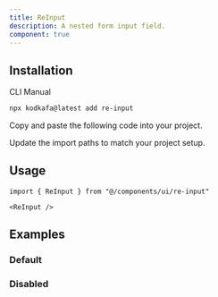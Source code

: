 ```yaml
---
title: ReInput
description: A nested form input field.
component: true
---
```


<ComponentPreview
  name="re-input-demo"
  className="[&_input]:max-w-xs"
  description="A form input component."
/>

## Installation

<Tabs defaultValue="cli">

<TabsList>
  <TabsTrigger value="cli">CLI</TabsTrigger>
  <TabsTrigger value="manual">Manual</TabsTrigger>
</TabsList>
<TabsContent value="cli">

```bash
npx kodkafa@latest add re-input
```

</TabsContent>

<TabsContent value="manual">

<Steps>

<Step>Copy and paste the following code into your project.</Step>

<ComponentSource name="re-input" />

<Step>Update the import paths to match your project setup.</Step>

</Steps>

</TabsContent>

</Tabs>

## Usage

```tsx
import { ReInput } from "@/components/ui/re-input"
```

```tsx
<ReInput />
```

## Examples

### Default

<ComponentPreview
  name="re-input-demo"
  className="[&_input]:max-w-xs"
  description="A form input component."
/>

[//]: # "### File"
[//]: #
[//]: # "<ComponentPreview"
[//]: # '  name="input-file"'
[//]: # '  className="[&_input]:max-w-xs"'
[//]: # '  description="A file input component."'
[//]: # "/>"

### Disabled

<ComponentPreview
  name="re-input-disabled"
  className="[&_input]:max-w-xs"
  description="A disabled input component."
/>

[//]: # "### With Label"
[//]: #
[//]: # "<ComponentPreview"
[//]: # '  name="input-with-label"'
[//]: # '  className="[&_input]:max-w-xs"'
[//]: # '  description="An input component with a label."'
[//]: # "/>"
[//]: #
[//]: # "### With Button"
[//]: #
[//]: # "<ComponentPreview"
[//]: # '  name="input-with-button"'
[//]: # '  className="[&_input]:max-w-xs"'
[//]: # '  description="An input component with a button."'
[//]: # "/>"
[//]: #
[//]: # "### Form"
[//]: #
[//]: # '<ComponentPreview name="input-form" />'
